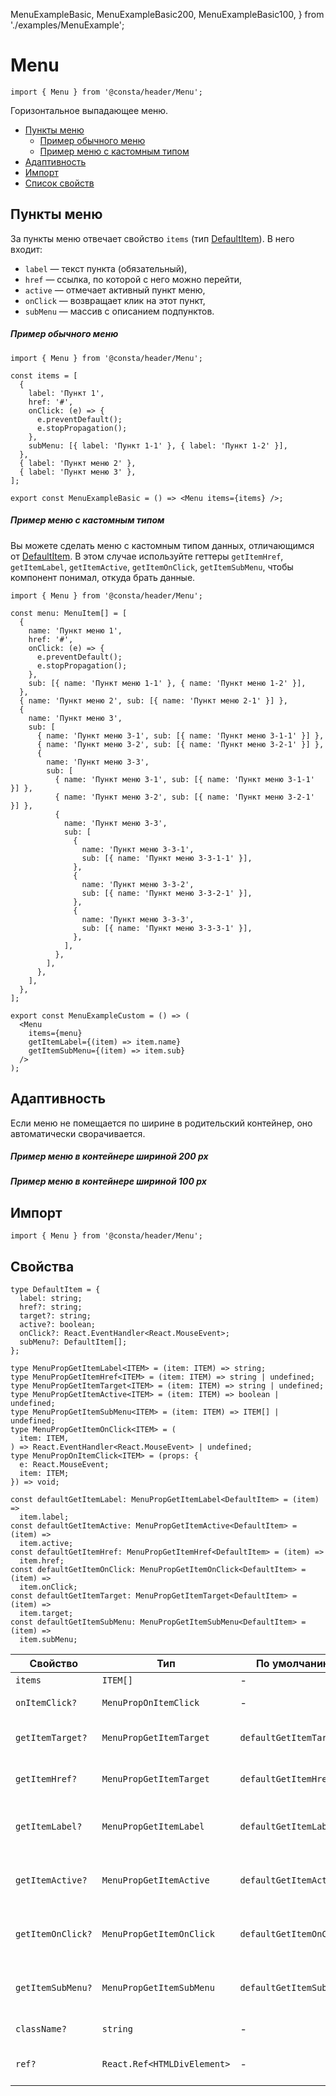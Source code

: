   MenuExampleBasic,
  MenuExampleBasic200,
  MenuExampleBasic100,
} from './examples/MenuExample';

# Menu

```tsx
import { Menu } from '@consta/header/Menu';
```

Горизонтальное выпадающее меню.

- [Пункты меню](#пункты-меню)
  - [Пример обычного меню](#пример-обычного-меню)
  - [Пример меню с кастомным типом](#пример-меню-с-кастомным-типом)
- [Адаптивность](#адаптивность)
- [Импорт](#импорт)
- [Список свойств](#свойства)

## Пункты меню

За пункты меню отвечает свойство `items` (тип [DefaultItem](#свойства)). В него входит:

- `label` — текст пункта (обязательный),
- `href` — ссылка, по которой с него можно перейти,
- `active` — отмечает активный пункт меню,
- `onClick` — возвращает клик на этот пункт,
- `subMenu` — массив с описанием подпунктов.

##### Пример обычного меню

```tsx
import { Menu } from '@consta/header/Menu';

const items = [
  {
    label: 'Пункт 1',
    href: '#',
    onClick: (e) => {
      e.preventDefault();
      e.stopPropagation();
    },
    subMenu: [{ label: 'Пункт 1-1' }, { label: 'Пункт 1-2' }],
  },
  { label: 'Пункт меню 2' },
  { label: 'Пункт меню 3' },
];

export const MenuExampleBasic = () => <Menu items={items} />;
```

<MenuExampleBasic />

##### Пример меню с кастомным типом

Вы можете сделать меню с кастомным типом данных, отличающимся от [DefaultItem](#свойства).
В этом случае используйте геттеры
`getItemHref`, `getItemLabel`, `getItemActive`, `getItemOnClick`, `getItemSubMenu`,
чтобы компонент понимал, откуда брать данные.

```tsx
import { Menu } from '@consta/header/Menu';

const menu: MenuItem[] = [
  {
    name: 'Пункт меню 1',
    href: '#',
    onClick: (e) => {
      e.preventDefault();
      e.stopPropagation();
    },
    sub: [{ name: 'Пункт меню 1-1' }, { name: 'Пункт меню 1-2' }],
  },
  { name: 'Пункт меню 2', sub: [{ name: 'Пункт меню 2-1' }] },
  {
    name: 'Пункт меню 3',
    sub: [
      { name: 'Пункт меню 3-1', sub: [{ name: 'Пункт меню 3-1-1' }] },
      { name: 'Пункт меню 3-2', sub: [{ name: 'Пункт меню 3-2-1' }] },
      {
        name: 'Пункт меню 3-3',
        sub: [
          { name: 'Пункт меню 3-1', sub: [{ name: 'Пункт меню 3-1-1' }] },
          { name: 'Пункт меню 3-2', sub: [{ name: 'Пункт меню 3-2-1' }] },
          {
            name: 'Пункт меню 3-3',
            sub: [
              {
                name: 'Пункт меню 3-3-1',
                sub: [{ name: 'Пункт меню 3-3-1-1' }],
              },
              {
                name: 'Пункт меню 3-3-2',
                sub: [{ name: 'Пункт меню 3-3-2-1' }],
              },
              {
                name: 'Пункт меню 3-3-3',
                sub: [{ name: 'Пункт меню 3-3-3-1' }],
              },
            ],
          },
        ],
      },
    ],
  },
];

export const MenuExampleCustom = () => (
  <Menu
    items={menu}
    getItemLabel={(item) => item.name}
    getItemSubMenu={(item) => item.sub}
  />
);
```

<MenuExampleCustom />

## Адаптивность

Если меню не помещается по ширине в родительский контейнер, оно автоматически сворачивается.

##### Пример меню в контейнере шириной 200 px

<MenuExampleBasic200 />

##### Пример меню в контейнере шириной 100 px

<MenuExampleBasic100 />

## Импорт

```tsx
import { Menu } from '@consta/header/Menu';
```

## Свойства

```tsx
type DefaultItem = {
  label: string;
  href?: string;
  target?: string;
  active?: boolean;
  onClick?: React.EventHandler<React.MouseEvent>;
  subMenu?: DefaultItem[];
};

type MenuPropGetItemLabel<ITEM> = (item: ITEM) => string;
type MenuPropGetItemHref<ITEM> = (item: ITEM) => string | undefined;
type MenuPropGetItemTarget<ITEM> = (item: ITEM) => string | undefined;
type MenuPropGetItemActive<ITEM> = (item: ITEM) => boolean | undefined;
type MenuPropGetItemSubMenu<ITEM> = (item: ITEM) => ITEM[] | undefined;
type MenuPropGetItemOnClick<ITEM> = (
  item: ITEM,
) => React.EventHandler<React.MouseEvent> | undefined;
type MenuPropOnItemClick<ITEM> = (props: {
  e: React.MouseEvent;
  item: ITEM;
}) => void;

const defaultGetItemLabel: MenuPropGetItemLabel<DefaultItem> = (item) =>
  item.label;
const defaultGetItemActive: MenuPropGetItemActive<DefaultItem> = (item) =>
  item.active;
const defaultGetItemHref: MenuPropGetItemHref<DefaultItem> = (item) =>
  item.href;
const defaultGetItemOnClick: MenuPropGetItemOnClick<DefaultItem> = (item) =>
  item.onClick;
const defaultGetItemTarget: MenuPropGetItemTarget<DefaultItem> = (item) =>
  item.target;
const defaultGetItemSubMenu: MenuPropGetItemSubMenu<DefaultItem> = (item) =>
  item.subMenu;
```

| Свойство          | Тип                         | По умолчанию            | Описание                                       |
| ----------------- | --------------------------- | ----------------------- | ---------------------------------------------- |
| `items`           | `ITEM[]`                    | -                       | Элементы меню                                  |
| `onItemClick?`    | `MenuPropOnItemClick`       | -                       | Функция клика по элементу                      |
| `getItemTarget?`  | `MenuPropGetItemTarget`     | `defaultGetItemTarget`  | Функция для определения `target` элемента      |
| `getItemHref?`    | `MenuPropGetItemTarget`     | `defaultGetItemHref`    | Функция для определения `href` элемента        |
| `getItemLabel?`   | `MenuPropGetItemLabel`      | `defaultGetItemLabel`   | Функция для определения заголовка элемента     |
| `getItemActive?`  | `MenuPropGetItemActive`     | `defaultGetItemActive`  | Функция для определения активности элемента    |
| `getItemOnClick?` | `MenuPropGetItemOnClick`    | `defaultGetItemOnClick` | Функция для определения функции клика элемента |
| `getItemSubMenu?` | `MenuPropGetItemSubMenu`    | `defaultGetItemSubMenu` | Функция для определения подменю элемента       |
| `className?`      | `string`                    | -                       | Дополнительный CSS-класс                       |
| `ref?`            | `React.Ref<HTMLDivElement>` | -                       | Ссылка на корневой DOM-элемент                 |
